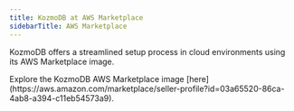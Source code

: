 ```yaml
---
title: KozmoDB at AWS Marketplace
sidebarTitle: AWS Marketplace
---
```


KozmoDB offers a streamlined setup process in cloud environments using its AWS Marketplace image.

<Info>
Explore the KozmoDB AWS Marketplace image [here](https://aws.amazon.com/marketplace/seller-profile?id=03a65520-86ca-4ab8-a394-c11eb54573a9).
</Info>
